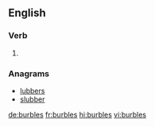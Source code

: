 ==English==

===Verb===
{{head|en|verb form}}

# {{en-third-person singular of|burble}}

===Anagrams===
* [[lubbers#English|lubbers]]
* [[slubber#English|slubber]]

[[de:burbles]]
[[fr:burbles]]
[[hi:burbles]]
[[vi:burbles]]